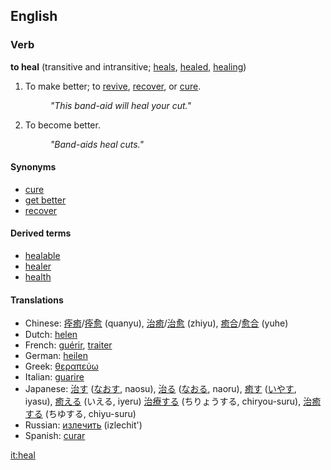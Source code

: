 ==English==
===Verb===
'''to heal''' (transitive and intransitive; [[heals]], [[healed]], [[healing]])
# To make better; to [[revive]], [[recover]], or [[cure]].
#:''"This band-aid will heal your cut."''
# To become better.
#:''"Band-aids heal cuts."''

====Synonyms====
*[[cure]]
*[[get better]]
*[[recover]]

====Derived terms====
*[[healable]]
*[[healer]]
*[[health]]

====Translations====
*Chinese: [[痊癒]]/[[痊愈]] (quanyu), [[治癒]]/[[治愈]] (zhiyu), [[癒合]]/[[愈合]] (yuhe)
*Dutch: [[helen]]
*French: [[guérir]], [[traiter]]
*German: [[heilen]]
*Greek: [[θεραπεύω]]
*Italian: [[guarire]]
*Japanese: [[治す]] ([[なおす]], naosu), [[治る]] ([[なおる]], naoru), [[癒す]] ([[いやす]], iyasu), [[癒える]] (いえる, iyeru) [[治療する]] (ちりょうする, chiryou-suru), [[治癒する]] (ちゆする, chiyu-suru)
*Russian: [[излечить]] (izlechit')
*Spanish: [[curar]]

[[it:heal]]